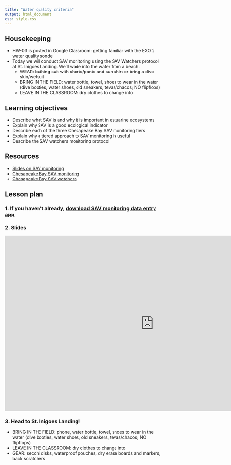 ```yaml
---
title: "Water quality criteria"
output: html_document
css: style.css
---
```


## Housekeeping 

* HW-03 is posted in Google Classroom: getting familiar with the EXO 2 water quality sonde
* Today we will conduct SAV monitoring using the SAV Watchers protocol at St. Inigoes Landing. We'll wade into the water from a beach. 
  * WEAR: bathing suit with shorts/pants and sun shirt or bring a dive skin/wetsuit
  * BRING IN THE FIELD: water bottle, towel, shoes to wear in the water (dive booties, water shoes, old sneakers, tevas/chacos; NO flipflops)
  * LEAVE IN THE CLASSROOM: dry clothes to change into

## Learning objectives

* Describe what SAV is and why it is important in estuarine ecosystems
* Explain why SAV is a good ecological indicator
* Describe each of the three Chesapeake Bay SAV monitoring tiers
* Explain why a tiered approach to SAV monitoring is useful
* Describe the SAV watchers monitoring protocol

## Resources

* [Slides on SAV monitoring](https://docs.google.com/presentation/d/1D3tWa7cDYlvTkeZLjxekjH7EguQFQ9V55sA4YjQHtUw/edit?usp=sharing)
* [Chesapeake Bay SAV monitoring](https://www.chesapeakebay.net/what/programs/monitoring/sav-monitoring-program)
* [Chesapeake Bay SAV watchers](https://www.chesapeakemonitoringcoop.org/chesapeake-bay-sav-watchers/)

## Lesson plan

### 1. If you haven't already, [download SAV monitoring data entry app](https://smr-monitoring.github.io/lesson-plans/02-wq-criteria.html)

### 2. Slides
<iframe src="https://docs.google.com/presentation/d/1D3tWa7cDYlvTkeZLjxekjH7EguQFQ9V55sA4YjQHtUw/embed?start=false&loop=false&delayms=5000" frameborder="0" width="960" height="569" allowfullscreen="true" mozallowfullscreen="true" webkitallowfullscreen="true" data-external="1"></iframe>

### 3. Head to St. Inigoes Landing!

* BRING IN THE FIELD: phone, water bottle, towel, shoes to wear in the water (dive booties, water shoes, old sneakers, tevas/chacos; NO flipflops)
* LEAVE IN THE CLASSROOM: dry clothes to change into
* GEAR: secchi disks, waterproof pouches, dry erase boards and markers, back scratchers





